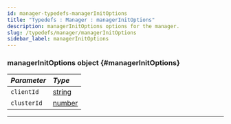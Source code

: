 ```yaml
---
id: manager-typedefs-managerInitOptions
title: "Typedefs : Manager : managerInitOptions"
description: managerInitOptions options for the manager.
slug: /typedefs/manager/managerInitOptions
sidebar_label: managerInitOptions
---
```





### managerInitOptions <span className="info badge">object</span> {#managerInitOptions}

| <i className="fa-solid fa-hashtag"/> Parameter | <i className="fa-solid fa-font"/> Type                                                                     |
|:-----------------------------------------------|:-----------------------------------------------------------------------------------------------------------|
| `clientId`                                     |  [string](https://developer.mozilla.org/en-US/docs/Web/JavaScript/Reference/Global_Objects/Number)         |
| `clusterId`                                    | [number](https://developer.mozilla.org/en-US/docs/Web/JavaScript/Reference/Global_Objects/Number)          |
  
---

